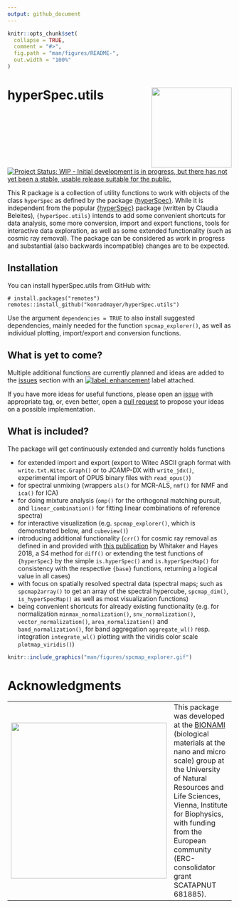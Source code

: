 ```yaml
---
output: github_document
---
```


<!-- README.md is generated from README.Rmd. Please edit that file -->

```r
knitr::opts_chunk$set(
  collapse = TRUE,
  comment = "#>",
  fig.path = "man/figures/README-",
  out.width = "100%"
)
```

# hyperSpec.utils <img src="man/figures/hexsticker.png" align="right" alt="" width="180" />

<!-- badges: start -->
[![Project Status: WIP - Initial development is in progress, but there has not yet been a stable, usable release suitable for the public.](https://www.repostatus.org/badges/latest/wip.svg)](https://www.repostatus.org/#wip)
<!-- badges: end -->

This R package is a collection of utility functions to work with objects of the class `hyperSpec` as defined by the package [{hyperSpec}](https://cran.r-project.org/package=hyperSpec). While it is independent from the popular [{hyperSpec}](https://cran.r-project.org/package=hyperSpec) package (written by Claudia Beleites), `{hyperSpec.utils}` intends to add some convenient shortcuts for data analysis, some more conversion, import and export functions, tools for interactive data exploration, as well as some extended functionality (such as cosmic ray removal).
The package can be considered as work in progress and substantial (also backwards incompatible) changes are to be expected.

## Installation

You can install hyperSpec.utils from GitHub with:

```
# install.packages("remotes")
remotes::install_github("konradmayer/hyperSpec.utils")
```

Use the argument `dependencies = TRUE` to also install suggested dependencies, mainly needed for the function `spcmap_explorer()`, as well as individual plotting, import/export and conversion functions.

## What is yet to come? 
Multiple additional functions are currently planned and ideas are added to the [issues](https://github.com/konradmayer/hyperSpec.utils/issues) section with an [![label: enhancement][~enhancement]](https://github.com/konradmayer/hyperspec.utils/issues?q=label%3Aenhancement) label attached.



If you have more ideas for useful functions, please open an [issue](https://github.com/konradmayer/hyperSpec.utils/issues) with appropriate tag, or, even better, open a [pull request](https://github.com/konradmayer/hyperspec.utils/pulls) to propose your ideas on a possible implementation.

## What is included?
The package will get continuously extended and currently holds functions 


- for extended import and export (export to Witec ASCII graph format with `write.txt.Witec.Graph()` or to JCAMP-DX with `write_jdx()`, experimental import of OPUS binary files with `read_opus()`)
- for spectral unmixing (wrappers `als()` for MCR-ALS, `nmf()` for NMF and `ica()` for ICA)
- for doing mixture analysis (`omp()` for the orthogonal matching pursuit, and `linear_combination()` for fitting linear combinations of reference spectra)
- for interactive visualization (e.g. `spcmap_explorer()`, which is demonstrated below, and `cubeview()`)
- introducing additional functionality (`crr()` for cosmic ray removal as defined in and provided with [this publication](https://doi.org/10.1016/j.chemolab.2018.06.009) by Whitaker and Hayes 2018, a S4 method for `diff()` or extending the test functions of `{hyperSpec}` by the simple `is.hyperSpec()` and `is.hyperSpecMap()` for consistency with the respective `{base}` functions, returning a logical value in all cases)
- with focus on spatially resolved spectral data (spectral maps; such as `spcmap2array()` to get an array of the spectral hypercube, `spcmap_dim()`, `is_hyperSpecMap()` as well as most visualization functions)
- being convenient shortcuts for already existing functionality (e.g. for normalization `minmax_normalization()`, `snv_normalization()`, `vector_normalization()`, `area_normalization()` and `band_normalization()`, for band aggregation `aggregate_wl()` resp. integration `integrate_wl()` plotting with the viridis color scale `plotmap_viridis()`)

```r
knitr::include_graphics("man/figures/spcmap_explorer.gif")
```


[~enhancement]: https://img.shields.io/badge/-enhancement-84b6eb.svg

# Acknowledgments


<table>
 <tr>
    <td><img src="man/figures/bionami.png" width="350"></td>
    <td>This package was developed at the  <a href="http://www.bionami.at/">BIONAMI</a> (biological materials at the nano and micro scale) group at the University of Natural Resources and Life Sciences, Vienna, Institute for Biophysics, with funding from the European community (ERC-consolidator grant SCATAPNUT 681885).</td>
 </tr>
</table>


